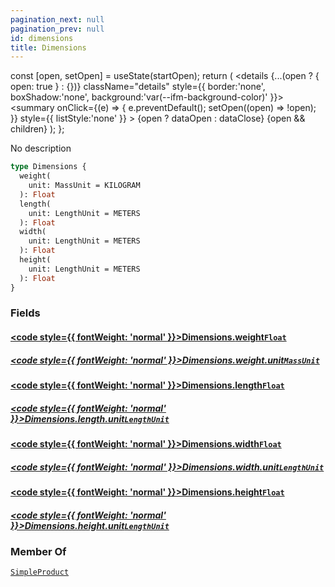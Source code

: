 ```yaml
---
pagination_next: null
pagination_prev: null
id: dimensions
title: Dimensions
---
```









  const [open, setOpen] = useState(startOpen);
  return (
    <details {...(open ? { open: true } : {})} className="details" style={{ border:'none', boxShadow:'none', background:'var(--ifm-background-color)' }}>
      <summary
        onClick={(e) => {
          e.preventDefault();
          setOpen((open) => !open);
        }}
        style={{ listStyle:'none' }}
      >
      {open ? dataOpen : dataClose}
      </summary>
      {open && children}
    </details>
  );
};








No description


```graphql
type Dimensions {
  weight(
    unit: MassUnit = KILOGRAM
  ): Float
  length(
    unit: LengthUnit = METERS
  ): Float
  width(
    unit: LengthUnit = METERS
  ): Float
  height(
    unit: LengthUnit = METERS
  ): Float
}
```




### Fields

#### [<code style={{ fontWeight: 'normal' }}>Dimensions.<b>weight</b></code>](#)<Bullet />[`Float`](/schema/types/scalars/float.mdx) <Badge class="badge badge--secondary" text="scalar"/> 

##### [<code style={{ fontWeight: 'normal' }}>Dimensions.weight.<b>unit</b></code>](#)<Bullet />[`MassUnit`](/schema/types/enums/mass-unit.mdx) <Badge class="badge badge--secondary" text="enum"/> 



#### [<code style={{ fontWeight: 'normal' }}>Dimensions.<b>length</b></code>](#)<Bullet />[`Float`](/schema/types/scalars/float.mdx) <Badge class="badge badge--secondary" text="scalar"/> 

##### [<code style={{ fontWeight: 'normal' }}>Dimensions.length.<b>unit</b></code>](#)<Bullet />[`LengthUnit`](/schema/types/enums/length-unit.mdx) <Badge class="badge badge--secondary" text="enum"/> 



#### [<code style={{ fontWeight: 'normal' }}>Dimensions.<b>width</b></code>](#)<Bullet />[`Float`](/schema/types/scalars/float.mdx) <Badge class="badge badge--secondary" text="scalar"/> 

##### [<code style={{ fontWeight: 'normal' }}>Dimensions.width.<b>unit</b></code>](#)<Bullet />[`LengthUnit`](/schema/types/enums/length-unit.mdx) <Badge class="badge badge--secondary" text="enum"/> 



#### [<code style={{ fontWeight: 'normal' }}>Dimensions.<b>height</b></code>](#)<Bullet />[`Float`](/schema/types/scalars/float.mdx) <Badge class="badge badge--secondary" text="scalar"/> 

##### [<code style={{ fontWeight: 'normal' }}>Dimensions.height.<b>unit</b></code>](#)<Bullet />[`LengthUnit`](/schema/types/enums/length-unit.mdx) <Badge class="badge badge--secondary" text="enum"/> 







### Member Of

[`SimpleProduct`](/schema/types/objects/simple-product.mdx)  <Badge class="badge badge--secondary" text="object"/>

